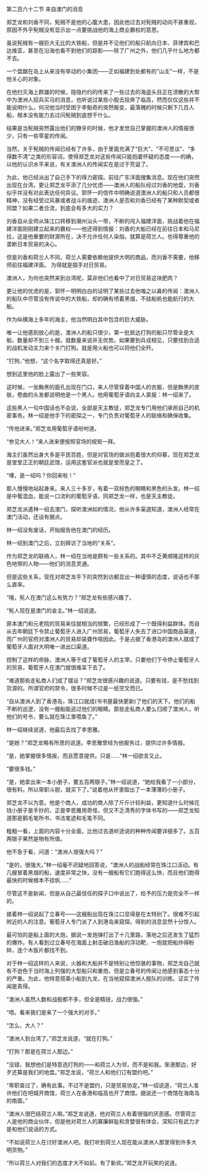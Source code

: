 

第二百六十二节 来自澳门的消息

郑芝龙和刘香不同，髡贼不是他的心腹大患，因此他过去对髡贼的动向不甚重视，原因不外乎髡贼没有显示出一点要挑战他的海上商业霸权的意思。

虽说髡贼有一艘巨大无比的大铁船，但是并不见他们的船只航向日本、菲律宾和巴达维亚，甚至在沿海也看不到他们的踪影――除了广州之外，他们几乎什么地方都不去。

一个盘踞在岛上从来没有举动的小集团――正如福建到处都有的“山主”一样，不是他关心的对象。

在他扫灭海上群雄的时候，隐隐约约的传来了一些过去的海盗头目正在溃散的大帮中为澳洲人招兵买马的消息，也听说过某些小股去投奔了临高，然而仅仅这些并不能说明什么，何况他当时受困于李魁奇的突然叛变，最落魄的时候只剩下几百人船，根本没有能力去过问髡贼到底想干什么。

结果是当髡贼突然露出他们的獠牙的时候，他才发觉自己掌握的澳洲人的情报很少，只有一些零星的传闻。

当然，关于髡贼的传闻已经有了许多，由于里面充满了“巨大”、“不可思议”、“多得数不清”之类的形容词，使得郑芝龙对这些传闻只能抱着怀疑的态度――的确，以他的认识水平来说，有关澳洲人的传闻实在是过于荒诞了。

为此，他已经派出了自己手下的得力密探。前往广东洋面搜集消息。现在他们突然出现在台湾。更让郑芝龙平添了几分忧虑――澳洲人的船队经过刘香的地盘，刘香似乎并没有对此表达任何异议。郭怀一的信件中明确说道澳洲人的船只和人员都很精神，没有经受过风暴或者战斗的痕迹，澳洲人是否和刘香已经有了某种默契或者同盟？如果二者合流，到底会有多大的实力？

刘香自从全师从珠江口转移到潮州汕头一带，不断的闯入福建洋面，挑战着他在福建洋面刚刚建立起来的霸权――他还得到情报：刘香的大船已经在前往日本和马尼拉，这是他重要的财源所在，决不允许任何人染指，就算是荷兰人。也得尊重他的垄断日本贸易的决心。

但是刘香和荷兰人不同，荷兰人需要依赖他提供大明的商品，而刘香不需要，他移师前往福建洋面。 为得就是插手对日贸易。

澳洲人，为何也突然来到台湾呢，莫非他们也看中了对日贸易这块肥肉？

更让他的忧虑的是，郭怀一明明白白的证明了某些过去他嗤之以鼻的传闻：澳洲人的船队中尽管没有传说中的大铁船，却的确有喷着黑烟，不挂船帆也能航行的大船。

作为纵横海上多年的海主，他当然明白其中包含的巨大威胁。

唯一让他感到放心的是，澳洲人的船只很少。第一批抵达打狗的船只尽管全是大船，数量却不到三十艘。就数量来说并无优势。如果要到兵戎相见，只要找到合适的战机发动主力来个关门打狗。就是用火船也可以将他们全歼。

“打狗，”他想，“这个名字取得还真是好。”

想到这里他的脸上露出了一些笑容。

这时候，一张黝黑的面孔出现在门口，来人尽管穿着中国人的衣服，但是黝黑的皮肤，卷曲的头发都说明他是一个黑人。他用葡萄牙语向主人禀报：林一绍来了。

这些黑人一句中国话也不会说，全部是天主教徒，郑芝龙专门用他们承担自己的机密事务。林一绍是他手下的密探之一，专门负责对葡萄牙人的联络和确保收集。

“传他进来。”郑芝龙用葡萄牙语吩咐道。

“参见大人！”来人进来便按照官场的规矩一拜。

海主们虽然出身大多是平民百姓，但是对官场的做派抱着很大的仰慕，现在郑芝龙是堂堂正正的朝廷武馆，运用这套官派也就是堂而皇之了。

“噢，是一绍吗？你回来啦！”

那人慢慢地站起身来。来人三十多岁，有着一双棕色的眼睛和黑色的头发。林一绍是中葡混血，能说一口流利的葡萄牙语，同郑芝龙一样，也是天主教徒。

郑芝龙派遣林一绍去澳门，探听澳洲如的情况，他从许多渠道知道，澳洲人经常在澳门活动，还设有据点。

林一绍没有废话，开始报告他在澳门的经历。

林一绍到澳门之后，立刻拜访了当地的“关系”。

作为郑芝龙的联络人，林一绍在当地是颇有一些关系的。其中不乏黄顺隆这样的灰色地带的人物――他们的消息灵通。

但是这些关系，现在对郑芝龙手下的突然到访都显出一种谨慎的态度，说话也不那么直率。

“哦，髡人在澳门这么有势力？”郑芝龙有些感兴趣了。

“髡人现在是澳门的金主。”林一绍说道。

原本澳门和元老院的贸易来往就相当的频繁，已经形成了一个既得利益群体。而自从去年朝廷下令禁止葡萄牙人进入广州贸易，葡萄牙人失去了进口中国商品渠道，而广州的官府对澳洲人的贸易却装聋作哑因此。于是占据了香港岛的澳洲人就成了葡萄牙人面对大明唯一进出口渠道。

控制了这样的命脉，澳洲人等于成了葡萄牙人的主宰。只要他们下令停止葡萄牙人的贸易，葡萄牙人在澳门就很难呆下去了。

“难道那些走私商人们成了摆设？”郑芝龙很感兴趣的说道。只要有钱，是不愁找到货源的。所谓官府的禁令，很多时候不过是一纸空文而已。

“自从澳洲人到了香港岛，珠江口就成(书书屋最快更新)了他们的天下。他们的船不断的巡逻，没有一艘船能逃过他们的眼睛。那些走私商人要么归顺了澳洲人，听他们的号令，要么就在珠江里喂鱼了。”

林一绍继续说道，他最后去找了李思雅。

“是她？”郑芝龙略有所思的说道。李思雅曾经为他服务过，提供过许多情报。

“是，她掌握很多情报，而且愿意提供。只是……”林一绍欲言又止。

“要很多钱。”

“是，她拿出来一本小册子，要五百两银子。”林一绍说道，“她给我看了一小部分，很有料。所以卑职斗胆，就买下了。”说着他从怀里取出了一本薄薄的小册子。

郑芝龙不以为意。他是个商人，成功的商人除了斤斤计较利益，更知道什么时候花钱小册子是手抄的，正是李思雅用奇怪，但又不乏清秀的字体书写的――郑芝龙知道那是鹅毛笔所书，书法笔迹和毛笔不同。

粗粗一看，上面的内容十分全面，比他过去道听途说的种种传闻要详细多了。五百两银子果然是物有所值。

他不急于看，问道：“澳洲人很强大吗？”

“是的，很强大。”林一绍毫不迟疑地回答说，“澳洲人的战船经常在珠江口活动。有几艘冒着黑烟的船，速度非常之快，没有一艘船有它们跑得这么快，而且他们跑得最快的时候根本不挂帆……”

尽管这不是新闻，但是从自己最信任的探子口中说出了，给予的压力是完全不一样的。

接着林一绍说起了立春号――这艘船出现在珠江口显得是在太特别了。很难不引起附近的人的注意。葡萄牙人专门派了人到港岛来窥探。得到的消息显然十分惊人。

最可怕的是船上面的大炮，据说一发炮弹打出了十几里路，落地之后还发生了猛烈的爆炸。有人看到过立春号在海面上射击破旧渔船的浮动靶，一炮就把船炸得粉碎，连个木扳片都找不到。

对于林一绍这样的人来说，火器和大船并不是特别让他惊骇的事物，郑芝龙自己就有不逊色于当时海上列强的大型船只和重炮，但是立春号的传闻让他感到事态十分的严重。为此，他特意搭乘小船到九龙，在当地窥探澳洲人舰队的训练。证实了传闻是真得。

“澳洲人虽然人数和战舰都不多，但全是精锐，战力很强。”

“唔。看来我们是来了一个强大的对手。”

“怎么，大人？”

“澳洲人到台湾了。”郑芝龙说道，“就在打狗。”

“打狗？那是在荷兰人那边。”

“没错，我想他们是特意选打狗的――和荷兰人为邻，而不是和我。笨港那边，好歹还算是我们的地盘。”郑芝龙说，“荷兰人和他们订有盟约吧。”

“卑职查过了，确有此事。不过不是盟约，只是贸易协定。”林一绍说道，“荷兰人准许他们在吧城开商馆，荷兰人在香港和临高也开了商馆。据说还一个商馆在海南岛的南面。”

“澳洲人很巴结荷兰人嘛。”郑芝龙说道，他对荷兰人有着很强的厌恶感。尽管荷兰人是他的商业伙伴，但是他对荷兰人的寡廉鲜耻和贪婪很有体会，深知只有武力才是和他们说话的方式。

“不如说荷兰人在讨好澳洲人吧。我打听到荷兰人现在能从澳洲人那里得到许多大明货物。”

“所以荷兰人对我们的态度才大不如前。有了新欢。”郑芝龙开玩笑的说道。

